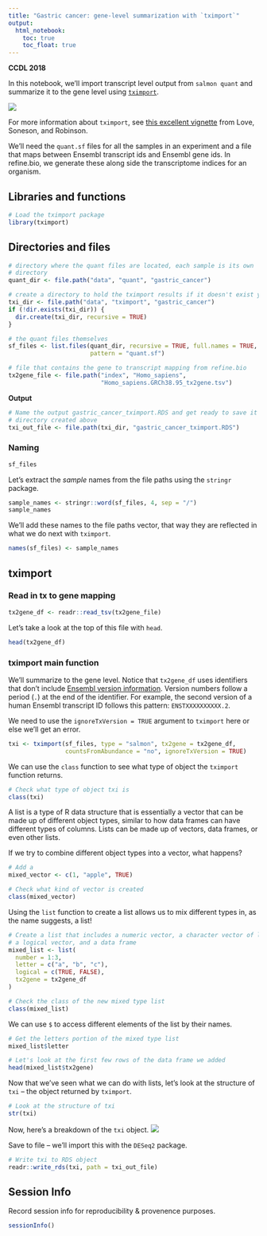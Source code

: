 ```yaml
---
title: "Gastric cancer: gene-level summarization with `tximport`"
output:   
  html_notebook: 
    toc: true
    toc_float: true
---
```


**CCDL 2018**

In this notebook, we'll import transcript level output from `salmon quant` and
summarize it to the gene level using [`tximport`](https://bioconductor.org/packages/release/bioc/html/tximport.html).

![](diagrams/rna-seq_5.png)

For more information about `tximport`, see [this excellent vignette](https://bioconductor.org/packages/release/bioc/vignettes/tximport/inst/doc/tximport.html) from Love, Soneson, and Robinson.

We'll need the `quant.sf` files for all the samples in an experiment and a file
that maps between Ensembl transcript ids and Ensembl gene ids.
In refine.bio, we generate these along side the transcriptome indices for an
organism.

## Libraries and functions

```r
# Load the tximport package
library(tximport)
```

## Directories and files

```r
# directory where the quant files are located, each sample is its own
# directory
quant_dir <- file.path("data", "quant", "gastric_cancer")

# create a directory to hold the tximport results if it doesn't exist yet
txi_dir <- file.path("data", "tximport", "gastric_cancer")
if (!dir.exists(txi_dir)) {
  dir.create(txi_dir, recursive = TRUE)
}

# the quant files themselves
sf_files <- list.files(quant_dir, recursive = TRUE, full.names = TRUE,
                       pattern = "quant.sf")

# file that contains the gene to transcript mapping from refine.bio
tx2gene_file <- file.path("index", "Homo_sapiens",
                          "Homo_sapiens.GRCh38.95_tx2gene.tsv")
```

**Output**

```r
# Name the output gastric_cancer_tximport.RDS and get ready to save it in the 
# directory created above
txi_out_file <- file.path(txi_dir, "gastric_cancer_tximport.RDS")
```

### Naming

```r
sf_files
```

Let's extract the _sample_ names from the file paths using the `stringr` 
package.

```r
sample_names <- stringr::word(sf_files, 4, sep = "/")
sample_names
```

We'll add these names to the file paths vector, that way they are reflected in
what we do next with `tximport`.

```r
names(sf_files) <- sample_names
```

## tximport

### Read in tx to gene mapping

```r
tx2gene_df <- readr::read_tsv(tx2gene_file)
```

Let's take a look at the top of this file with `head`.

```r
head(tx2gene_df)
```

### tximport main function

We'll summarize to the gene level.
Notice that `tx2gene_df` uses identifiers that don't include [Ensembl version information](https://useast.ensembl.org/Help/Faq?id=488).
Version numbers follow a period (`.`) at the end of the identifier. 
For example, the second version of a human Ensembl transcript ID follows this pattern: `ENSTXXXXXXXXXX.2`.

We need to use the `ignoreTxVersion = TRUE` argument to `tximport` here or else we'll get an error.

```r
txi <- tximport(sf_files, type = "salmon", tx2gene = tx2gene_df,
                countsFromAbundance = "no", ignoreTxVersion = TRUE)
```

We can use the `class` function to see what type of object the `tximport`
function returns.

```r
# Check what type of object txi is
class(txi)
```

A list is a type of R data structure that is essentially a vector that can be
made up of different object types, similar to how data frames can have different
types of columns.
Lists can be made up of vectors, data frames, or even other lists.

If we try to combine different object types into a vector, what happens?

```r
# Add a 
mixed_vector <- c(1, "apple", TRUE)

# Check what kind of vector is created
class(mixed_vector)
```

Using the `list` function to create a list allows us to mix different types in,
as the name suggests, a list!

```r
# Create a list that includes a numeric vector, a character vector of letters,
# a logical vector, and a data frame
mixed_list <- list(
  number = 1:3,
  letter = c("a", "b", "c"),
  logical = c(TRUE, FALSE),
  tx2gene = tx2gene_df
)

# Check the class of the new mixed type list
class(mixed_list)
```

We can use `$` to access different elements of the list by their names.

```r
# Get the letters portion of the mixed type list
mixed_list$letter
```

```r
# Let's look at the first few rows of the data frame we added
head(mixed_list$tx2gene)
```

Now that we've seen what we can do with lists, let's look at the structure of 
`txi` -- the object returned by `tximport`.

```r
# Look at the structure of txi
str(txi)
```

Now, here's a breakdown of the `txi` object.
![](diagrams/tximport.png)

Save to file -- we'll import this with the `DESeq2` package.

```r
# Write txi to RDS object
readr::write_rds(txi, path = txi_out_file)
```

## Session Info

Record session info for reproducibility & provenence purposes.

```r
sessionInfo()
```
